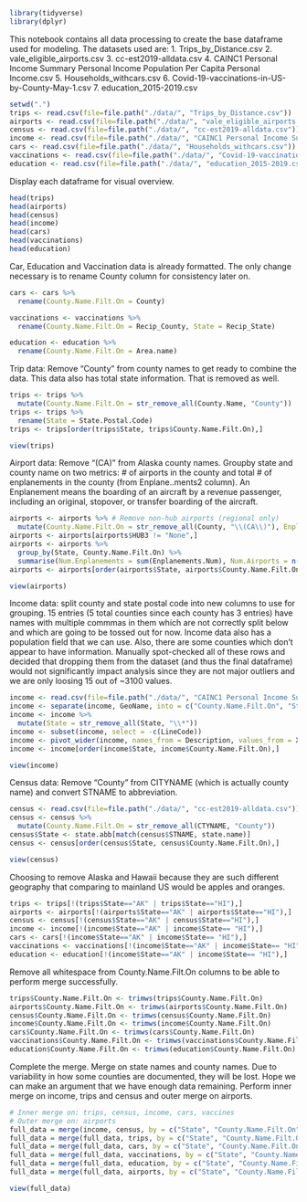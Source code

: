 ```r
library(tidyverse)
library(dplyr)
```

This notebook contains all data processing to create the base dataframe used for modeling. The datasets used are:
1. Trips_by_Distance.csv
2. vale_eligible_airports.csv
3. cc-est2019-alldata.csv
4. CAINC1 Personal Income Summary Personal Income Population Per Capita Personal Income.csv
5. Households_withcars.csv
6. Covid-19-vaccinations-in-US-by-County-May-1.csv
7. education_2015-2019.csv
```r
setwd(".")
trips <- read.csv(file=file.path("./data/", "Trips_by_Distance.csv"))
airports <- read.csv(file=file.path("./data/", "vale_eligible_airports.csv"))
census <- read.csv(file=file.path("./data/", "cc-est2019-alldata.csv"))
income <- read.csv(file=file.path("./data/", "CAINC1 Personal Income Summary Personal Income Population Per Capita Personal Income.csv"))
cars <- read.csv(file=file.path("./data/", "Households_withcars.csv"))
vaccinations <- read.csv(file=file.path("./data/", "Covid-19-vaccinations-in-US-by-County-May-1.csv")) 
education <- read.csv(file=file.path("./data/", "education_2015-2019.csv"))
```

Display each dataframe for visual overview. 
```r
head(trips)
head(airports)
head(census)
head(income)
head(cars)
head(vaccinations)
head(education)
```
Car, Education and Vaccination data is already formatted. The only change necessary is to rename County column for consistency later on. 
```r
cars <- cars %>%
  rename(County.Name.Filt.On = County)

vaccinations <- vaccinations %>%
  rename(County.Name.Filt.On = Recip_County, State = Recip_State)
```
```r
education <- education %>%
  rename(County.Name.Filt.On = Area.name)
```

Trip data: Remove "County" from county names to get ready to combine the data. This data also has total state information. That is removed as well. 
```r
trips <- trips %>%
  mutate(County.Name.Filt.On = str_remove_all(County.Name, "County"))
trips <- trips %>%
  rename(State = State.Postal.Code)
trips <- trips[order(trips$State, trips$County.Name.Filt.On),]
```
```r
view(trips)
```

Airport data: Remove "(CA)" from Alaska county names. Groupby state and county name on two metrics: # of airports in the county and total # of enplanements in the county (from Enplane..ments2 column). An Enplanement means the boarding of an aircraft by a revenue passenger, including an original, stopover, or transfer boarding of the aircraft.  
```r
airports <- airports %>% # Remove non-hub airports (regional only) 
  mutate(County.Name.Filt.On = str_remove_all(County, "\\(CA\\)"), Enplanements.Num = as.numeric(gsub(",","",airports$Enplane..ments2)))
airports <- airports[airports$HUB3 != "None",]
airports <- airports %>%
  group_by(State, County.Name.Filt.On) %>%
  summarise(Num.Enplanements = sum(Enplanements.Num), Num.Airports = n())
airports <- airports[order(airports$State, airports$County.Name.Filt.On),]
```
```r
view(airports)
```

Income data: split county and state postal code into new columns to use for grouping. 15 entries (5 total counties since each county has 3 entries) have names with multiple commmas in them which are not correctly split below and which are going to be tossed out for now. Income data also has a population field that we can use. Also, there are some counties which don't appear to have information. Manually spot-checked all of these rows and decided that dropping them from the dataset (and thus the final dataframe) would not significantly impact analysis since they are not major outliers and we are only loosing 15 out of ~3100 values.
```r
income <- read.csv(file=file.path("./data/", "CAINC1 Personal Income Summary Personal Income Population Per Capita Personal Income.csv"))
income <- separate(income, GeoName, into = c("County.Name.Filt.On", "State"), sep = "\\, ", remove = FALSE)
income <- income %>% 
  mutate(State = str_remove_all(State, "\\*"))
income <- subset(income, select = -c(LineCode))
income <- pivot_wider(income, names_from = Description, values_from = X2019)
income <- income[order(income$State, income$County.Name.Filt.On),]
```
```r
view(income)
```

Census data: Remove "County" from CITYNAME (which is actually county name) and convert STNAME to abbreviation. 
```r
census <- read.csv(file=file.path("./data/", "cc-est2019-alldata.csv"))
census <- census %>% 
  mutate(County.Name.Filt.On = str_remove_all(CTYNAME, "County"))
census$State <- state.abb[match(census$STNAME, state.name)]
census <- census[order(census$State, census$County.Name.Filt.On),]
```
```r
view(census)
```

Choosing to remove Alaska and Hawaii because they are such different geography that comparing to mainland US would be apples and oranges. 
```r
trips <- trips[!(trips$State=="AK" | trips$State=="HI"),]
airports <- airports[!(airports$State=="AK" | airports$State=="HI"),]
census <- census[!(census$State=="AK" | census$State=="HI"),]
income <- income[!(income$State=="AK" | income$State== "HI"),]
cars <- cars[!(income$State=="AK" | income$State== "HI"),]
vaccinations <- vaccinations[!(income$State=="AK" | income$State== "HI"),]
education <- education[!(income$State=="AK" | income$State== "HI"),]
```

Remove all whitespace from County.Name.Filt.On columns to be able to perform merge successfully. 
```r
trips$County.Name.Filt.On <- trimws(trips$County.Name.Filt.On)
airports$County.Name.Filt.On <- trimws(airports$County.Name.Filt.On)
census$County.Name.Filt.On <- trimws(census$County.Name.Filt.On)
income$County.Name.Filt.On <- trimws(income$County.Name.Filt.On)
cars$County.Name.Filt.On <- trimws(cars$County.Name.Filt.On)
vaccinations$County.Name.Filt.On <- trimws(vaccinations$County.Name.Filt.On)
education$County.Name.Filt.On <- trimws(education$County.Name.Filt.On)
```

Complete the merge. Merge on state names and county names. Due to variability in how some counties are documented, they will be lost. Hope we can make an argument that we have enough data remaining. Perform inner merge on income, trips and census and outer merge on airports. 
```r
# Inner merge on: trips, census, income, cars, vaccines
# Outer merge on: airports 
full_data = merge(income, census, by = c("State", "County.Name.Filt.On"))
full_data = merge(full_data, trips, by = c("State", "County.Name.Filt.On"))
full_data = merge(full_data, cars, by = c("State", "County.Name.Filt.On"))
full_data = merge(full_data, vaccinations, by = c("State", "County.Name.Filt.On"))
full_data = merge(full_data, education, by = c("State", "County.Name.Filt.On"))
full_data = merge(full_data, airports, by = c("State", "County.Name.Filt.On"), all.x = TRUE)
```
```r
view(full_data)
```

